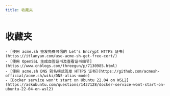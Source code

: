 ```yaml
---
title: 收藏夹
---
```


# 收藏夹

    - [使用 acme.sh 签发免费可信的 Let's Encrypt HTTPS 证书](https://itlanyan.com/use-acme-sh-get-free-cert/)
    - [使用 OpenSSL 生成自签证书及查看证书细节](https://www.cnblogs.com/threegun/p/7130985.html)
    - [使用 acme.sh DNS 别名模式签发 HTTPS 证书](https://github.com/acmesh-official/acme.sh/wiki/DNS-alias-mode)
    - [Docker service won't start on Ubuntu 22.04 on WSL2](https://askubuntu.com/questions/1437128/docker-service-wont-start-on-ubuntu-22-04-on-wsl2)